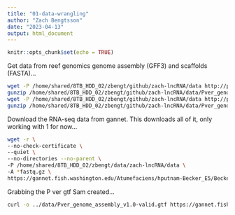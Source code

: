 ```yaml
---
title: "01-data-wrangling"
author: "Zach Bengtsson"
date: "2023-04-13"
output: html_document
---
```

```r
knitr::opts_chunk$set(echo = TRUE)
```

Get data from reef genomics genome assembly (GFF3) and scaffolds (FASTA)...
```bash
wget -P /home/shared/8TB_HDD_02/zbengt/github/zach-lncRNA/data http://pver.reefgenomics.org/download/Pver_genome_assembly_v1.0.gff3.gz
gunzip /home/shared/8TB_HDD_02/zbengt/github/zach-lncRNA/data/Pver_genome_assembly_v1.0.gff3.gz
wget -P /home/shared/8TB_HDD_02/zbengt/github/zach-lncRNA/data http://pver.reefgenomics.org/download/Pver_genome_assembly_v1.0.fasta.gz
gunzip /home/shared/8TB_HDD_02/zbengt/github/zach-lncRNA/data/Pver_genome_assembly_v1.0.fasta.gz
```

Download the RNA-seq data from gannet. This downloads all of it, only working with 1 for now...
```bash
wget -r \
--no-check-certificate \
--quiet \
--no-directories --no-parent \
-P /home/shared/8TB_HDD_02/zbengt/data/zach-lncRNA/data \
-A *fastq.gz \
https://gannet.fish.washington.edu/Atumefaciens/hputnam-Becker_E5/Becker_RNASeq/data/raw/
```

Grabbing the P ver gtf Sam created...
```bash
curl -o ../data/Pver_genome_assembly_v1.0-valid.gtf https://gannet.fish.washington.edu/Atumefaciens/20230127-pver-gff_to_gtf/Pver_genome_assembly_v1.0-valid.gtf
```
